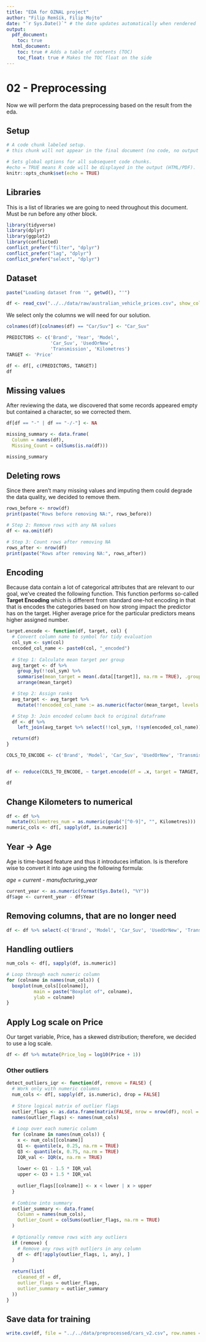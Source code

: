 ```yaml
---
title: "EDA for OZNAL project"
author: "Filip Remšík, Filip Mojto"
date: "`r Sys.Date()`" # the date updates automatically when rendered
output:
  pdf_document:
    toc: true
  html_document:
    toc: true # Adds a table of contents (TOC)
    toc_float: true # Makes the TOC float on the side
---
```


# 02 - Preprocessing

Now we will perform the data preprocessing based on the result from the eda.

## Setup

```r
# A code chunk labeled setup.
# this chunk will not appear in the final document (no code, no output shown), but it will run

# Sets global options for all subsequent code chunks.
#echo = TRUE means R code will be displayed in the output (HTML/PDF).
knitr::opts_chunk$set(echo = TRUE)

```

## Libraries

This is a list of libraries we are going to need throughout this document. Must be run before any other block.

```r

library(tidyverse)
library(dplyr)
library(ggplot2)
library(conflicted)
conflict_prefer("filter", "dplyr")
conflict_prefer("lag", "dplyr")
conflict_prefer("select", "dplyr")


```

## Dataset

```r
paste("Loading dataset from '", getwd(), "'")

df <- read_csv("../../data/raw/australian_vehicle_prices.csv", show_col_types = FALSE)
```

We select only the columns we will need for our solution.

```r
colnames(df)[colnames(df) == "Car/Suv"] <- "Car_Suv"

PREDICTORS <- c('Brand', 'Year', 'Model', 
                'Car_Suv', 'UsedOrNew', 
                'Transmission', 'Kilometres')
TARGET <- 'Price'

df <- df[, c(PREDICTORS, TARGET)]
df

```

## Missing values

After reviewing the data, we discovered that some records appeared empty but contained a character, so we corrected them.

```r
df[df == "-" | df == "-/-"] <- NA
```

```r
missing_summary <- data.frame(
  Column = names(df),
  Missing_Count = colSums(is.na(df)))

missing_summary
```

## Deleting rows

Since there aren't many missing values and imputing them could degrade the data quality, we decided to remove them.

```r
rows_before <- nrow(df)
print(paste("Rows before removing NA:", rows_before))

# Step 2: Remove rows with any NA values
df <- na.omit(df)

# Step 3: Count rows after removing NA
rows_after <- nrow(df)
print(paste("Rows after removing NA:", rows_after))
```

## Encoding

Because data contain a lot of categorical attributes that are relevant to our goal, we've created the following function. This function performs so-called **Target Encoding** which is different from standard one-hot encoding in that that is encodes the categories based on how strong impact the predictor has on the target. Higher average price for the particular predictors means higher assigned number.

```r
target.encode <- function(df, target, col) {
  # Convert column name to symbol for tidy evaluation
  col_sym <- sym(col)
  encoded_col_name <- paste0(col, "_encoded")
  
  # Step 1: Calculate mean target per group
  avg_target <- df %>%
    group_by(!!col_sym) %>%
    summarise(mean_target = mean(.data[[target]], na.rm = TRUE), .groups = "drop") %>%
    arrange(mean_target)

  # Step 2: Assign ranks
  avg_target <- avg_target %>%
    mutate(!!encoded_col_name := as.numeric(factor(mean_target, levels = unique(mean_target))) - 1)

  # Step 3: Join encoded column back to original dataframe
  df <- df %>%
    left_join(avg_target %>% select(!!col_sym, !!sym(encoded_col_name)), by = col)

  return(df)
}
```

```r
COLS_TO_ENCODE <- c('Brand', 'Model', 'Car_Suv', 'UsedOrNew', 'Transmission')


df <- reduce(COLS_TO_ENCODE, ~ target.encode(df = .x, target = TARGET, col = .y), .init = df)

df
```

## Change Kilometers to numerical

```r
df <- df %>%
  mutate(Kilometres_num = as.numeric(gsub("[^0-9]", "", Kilometres)))
numeric_cols <- df[, sapply(df, is.numeric)]

```

## Year -\> Age

Age is time-based feature and thus it introduces inflation. Is is therefore wise to convert it into age using the following formula:

*age = current - manufacturing_year*

```r

current_year <- as.numeric(format(Sys.Date(), "%Y"))
df$age <- current_year - df$Year
```

## Removing columns, that are no longer need

```r
df <- df %>% select(-c('Brand', 'Model', 'Car_Suv', 'UsedOrNew', 'Transmission','Year','Kilometres'))
```

## Handling outliers

```r

num_cols <- df[, sapply(df, is.numeric)]

# Loop through each numeric column
for (colname in names(num_cols)) {
  boxplot(num_cols[[colname]],
          main = paste("Boxplot of", colname),
          ylab = colname)
}
```

## Apply Log scale on Price

Our target variable, Price, has a skewed distribution; therefore, we decided to use a log scale.

```r
df <- df %>% mutate(Price_log = log10(Price + 1))

```

### Other outliers

```r
detect_outliers_iqr <- function(df, remove = FALSE) {
  # Work only with numeric columns
  num_cols <- df[, sapply(df, is.numeric), drop = FALSE]
  
  # Store logical matrix of outlier flags
  outlier_flags <- as.data.frame(matrix(FALSE, nrow = nrow(df), ncol = ncol(num_cols)))
  names(outlier_flags) <- names(num_cols)
  
  # Loop over each numeric column
  for (colname in names(num_cols)) {
    x <- num_cols[[colname]]
    Q1 <- quantile(x, 0.25, na.rm = TRUE)
    Q3 <- quantile(x, 0.75, na.rm = TRUE)
    IQR_val <- IQR(x, na.rm = TRUE)
    
    lower <- Q1 - 1.5 * IQR_val
    upper <- Q3 + 1.5 * IQR_val
    
    outlier_flags[[colname]] <- x < lower | x > upper
  }
  
  # Combine into summary
  outlier_summary <- data.frame(
    Column = names(num_cols),
    Outlier_Count = colSums(outlier_flags, na.rm = TRUE)
  )
  
  # Optionally remove rows with any outliers
  if (remove) {
    # Remove any rows with outliers in any column
    df <- df[!apply(outlier_flags, 1, any), ]
  }
  
  return(list(
    cleaned_df = df,
    outlier_flags = outlier_flags,
    outlier_summary = outlier_summary
  ))
}


```

## Save data for training

```r
write.csv(df, file = "../../data/preprocessed/cars_v2.csv", row.names = FALSE)  # Avoid row numbers
```
